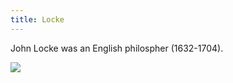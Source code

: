 ```yaml
---
title: Locke
---
```


John Locke was an English philospher (1632-1704).

![](/images/headshots/locke.jpeg)
